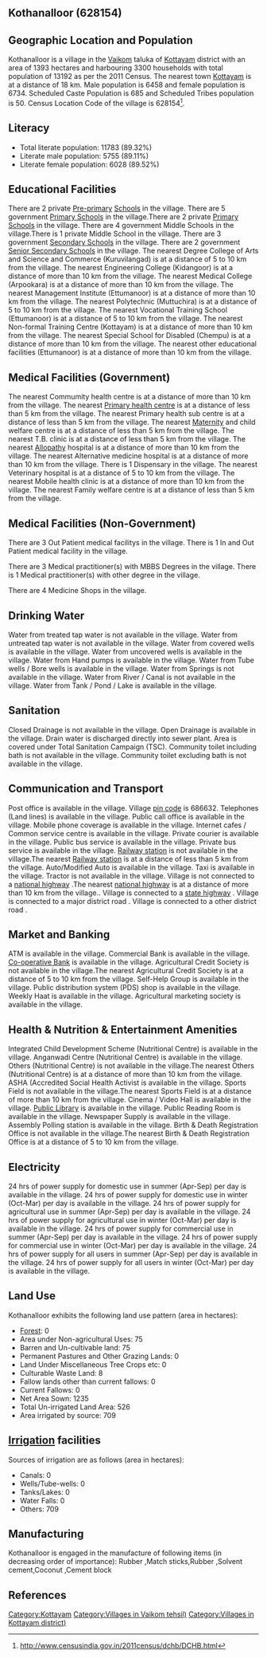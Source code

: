 {{Infobox settlement
| name=Kothanalloor
| native_name=
| native_name_lang=
| other_name=
| nickname=
| settlement_type=Village
| image_skyline=
| image_alt=
| image_caption=
| pushpin_map=India Kerala
| pushpin_label_position=right
| pushpin_map_alt=
| pushpin_map_caption=Location in Kerala, India
| latd=
| latm=
| lats=
| latNS=
| longd=
| longm=
| longs=
| longEW=
| coordinates_display=inline,title
| subdivision_type=Country
| subdivision_name={{flag|India}}
| subdivision_type1=[[States and territories of India|State]]
| subdivision_name1=Kerala 
| subdivision_type2=[[List of districts of India|District]]
| subdivision_name2=Kottayam
| subdivision_type3=Tahsil
| subdivision_name3=Vaikom
| website=
| established_title=<!-- Established -->
| established_date=
| founder=
| named_for=
| government_type=
| governing_body=
| unit_pref=Metric=
| area_footnotes=
| area_rank=
| area_total_km2=13.93
| elevation_footnotes=
| elevation_m=
| population_total=13192
| population_as_of=2011
| population_rank=
| population_density_km2=947
| population_demonym=
| population_footnotes=
| demographics_type1=Languages
| demographics1_title1=Official
| demographics1_info1=[[Malayalam language|Malayalam]]
| timezone1=[[Indian Standard Time|IST]]
| utc_offset1==+5:30
| postal_code_type=[[Postal Index Number|PIN]]
| postal_code=686632
| area_code_type=Telephone code
| area_code=
| registration_plate=
| blank1_name_sec1=Nearest city
| blank1_info_sec1=[[Kottayam]]
| blank2_name_sec1=[[Human sex ratio|Sex ratio]]
| blank2_info_sec1=1042 [[male|♂]]/[[female|♀]]
| blank3_name_sec1=Literacy
| blank3_info_sec1=89.32%
| blank1_name_sec2=[[2011 Census of India|2011 census]] code
| blank1_info_sec2=628154
| footnotes=
}}

== Kothanalloor (628154) ==

== Geographic Location and Population ==

Kothanalloor is a village in the [[Vaikom]] taluka of [[Kottayam]] district with an area of 1393 hectares and harbouring 3300 households with total population of 13192 as per the 2011 Census. The nearest town [[Kottayam]] is at a distance of 18 km. Male population is 6458 and female population is 6734. Scheduled Caste Population is 685 and Scheduled Tribes population is 50. Census Location Code of the village is 628154<ref>http://www.censusindia.gov.in/2011census/dchb/DCHB.html</ref>.


== Literacy ==  
* Total literate population: 11783 (89.32%)
* Literate male population: 5755 (89.11%)
* Literate female population: 6028 (89.52%)


== Educational Facilities ==  
There are 2 private [[Pre-primary]] [[School]]s in the village.
There are 5 government [[Primary School]]s in the village.There are 2 private [[Primary School]]s in the village.
There are 4 government Middle Schools in the village.There is 1 private Middle School in the village.
There are 3 government [[Secondary School]]s in the village.
There are 2 government [[Senior Secondary School]]s in the village.
The nearest Degree College of Arts and Science and Commerce (Kuruvilangad) is at a distance of 5 to 10 km from the village.
The nearest Engineering College (Kidangoor) is at a distance of more than 10 km from the village.
The nearest Medical College (Arpookara) is at a distance of more than 10 km from the village.
The nearest Management Institute (Ettumanoor) is at a distance of more than 10 km from the village.
The nearest Polytechnic (Muttuchira) is at a distance of 5 to 10 km from the village.
The nearest Vocational Training School (Ettumanoor) is at a distance of 5 to 10 km from the village.
The nearest Non-formal Training Centre (Kottayam) is at a distance of more than 10 km from the village.
The nearest Special School for Disabled (Chempu) is at a distance of more than 10 km from the village.
The nearest other educational facilities (Ettumanoor) is at a distance of more than 10 km from the village.


== Medical Facilities (Government) ==
The nearest Commumity health centre is at a distance of more than 10 km from the village.
The nearest [[Primary health centre]] is at a distance of less than 5 km from the village.
The nearest Primary health sub centre is at a distance of less than 5 km from the village.
The nearest [[Maternity]] and child welfare centre is at a distance of less than 5 km from the village.
The nearest T.B. clinic is at a distance of less than 5 km from the village.
The nearest [[Allopathy]] hospital is at a distance of more than 10 km from the village.
The nearest Alternative medicine hospital is at a distance of more than 10 km from the village.
There is 1 Dispensary in the village.
The nearest Veterinary hospital is at a distance of 5 to 10 km from the village.
The nearest Mobile health clinic is at a distance of more than 10 km from the village.
The nearest Family welfare centre is at a distance of less than 5 km from the village.


== Medical Facilities (Non-Government) ==
There are 3 Out Patient medical facilitys in the village.
There is 1 In and Out Patient medical facility in the village.

There are 3 Medical practitioner(s) with MBBS Degrees in the village.
There is 1 Medical practitioner(s) with other degree in the village.


There are 4 Medicine Shops in the village.



== Drinking Water ==
Water from treated tap water is not available in the village.
Water from untreated tap water is not available in the village.
Water from covered wells is available in the village.
Water from uncovered wells is available in the village.
Water from Hand pumps is available in the village.
Water from Tube wells / Bore wells is available in the village.
Water from Springs is not available in the village.
Water from River / Canal is not available in the village.
Water from Tank / Pond / Lake is available in the village.


== Sanitation ==
Closed Drainage is not available in the village.
Open Drainage is available in the village.
Drain water is discharged directly into sewer plant.
Area is covered under Total Sanitation Campaign (TSC).
Community toilet including bath is not available in the village.
Community toilet excluding bath is not available in the village.


== Communication and Transport ==
Post office is available in the village.
Village [[pin code]] is 686632.
Telephones (Land lines) is available in the village.
Public call office is available in the village.
Mobile phone coverage is available in the village.
Internet cafes / Common service centre is available in the village.
Private courier is available in the village.
Public bus service is available in the village.
Private bus service is available in the village.
[[Railway station]] is not available in the village.The nearest [[Railway station]] is at a distance of less than 5 km from the village.
Auto/Modified Auto is available in the village.
Taxi is available in the village.
Tractor is not available in the village.
Village is not connected to a [[national highway]] .The nearest [[national highway]] is at a distance of more than 10 km from the village..
Village is connected to a [[state highway]]  .
Village is connected to a major district road    .
Village is connected to a other district road  .







== Market and Banking ==
ATM is available in the village.
Commercial Bank is available in the village.
[[Co-operative Bank]] is available in the village.
Agricultural Credit Society is not available in the village.The nearest Agricultural Credit Society is at a distance of 5 to 10 km from the village.
Self-Help Group is available in the village.
Public distribution system (PDS) shop is available in the village.
Weekly Haat is available in the village.
Agricultural marketing society is available in the village.


== Health & Nutrition & Entertainment Amenities ==
Integrated Child Development Scheme (Nutritional Centre) is available in the village.
Anganwadi Centre (Nutritional Centre) is available in the village.
Others (Nutritional Centre) is not available in the village.The nearest Others (Nutritional Centre) is at a distance of more than 10 km from the village.
ASHA (Accredited Social Health Activist is available in the village.
Sports Field is not available in the village.The nearest Sports Field is at a distance of more than 10 km from the village.
Cinema / Video Hall is available in the village.
[[Public Library]] is available in the village.
Public Reading Room is available in the village.
Newspaper Supply is available in the village.
Assembly Polling station is available in the village.
Birth & Death Registration Office is not available in the village.The nearest Birth & Death Registration Office is at a distance of 5 to 10 km from the village.


== Electricity ==
24 hrs of power supply for domestic use in summer (Apr-Sep) per day is available in the village.
24 hrs of power supply for domestic use in winter (Oct-Mar) per day is available in the village.
24 hrs of power supply for agricultural use in summer (Apr-Sep) per day is available in the village.
24 hrs of power supply for agricultural use in winter (Oct-Mar) per day is available in the village.
24 hrs of power supply for commercial use in summer (Apr-Sep) per day is available in the village.
24 hrs of power supply for commercial use in winter (Oct-Mar) per day is available in the village.
24 hrs of power supply for all users in summer (Apr-Sep) per day is available in the village.
24 hrs of power supply for all users in winter (Oct-Mar) per day is available in the village.


== Land Use ==
Kothanalloor exhibits the following land use pattern (area in hectares):
* [[Forest]]: 0
* Area under Non-agricultural Uses: 75
* Barren and Un-cultivable land: 75
* Permanent Pastures and Other Grazing Lands: 0
* Land Under Miscellaneous Tree Crops etc: 0
* Culturable Waste Land: 8
* Fallow lands other than current fallows: 0
* Current Fallows: 0
* Net Area Sown: 1235
* Total Un-irrigated Land Area: 526
* Area irrigated by source: 709


== [[Irrigation]] facilities ==
Sources of irrigation are as follows (area in hectares):
* Canals: 0
* Wells/Tube-wells: 0
* Tanks/Lakes: 0
* Water Falls: 0
* Others: 709


== Manufacturing ==
Kothanalloor is engaged in the manufacture of following items (in decreasing order of importance): Rubber  ,Match sticks,Rubber ,Solvent cement,Coconut ,Cement block


[[Category:Kottayam]]
[[Category:Villages in Vaikom tehsil)]]
[[Category:Villages in Kottayam district)]]


== References ==
{{Reflist}}


